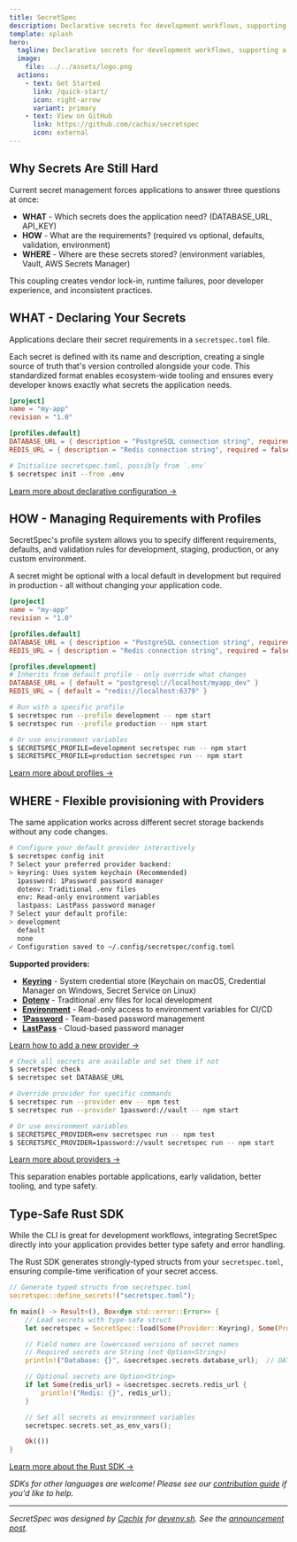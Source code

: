```yaml
---
title: SecretSpec
description: Declarative secrets for development workflows, supporting a variety of provisioning backends.
template: splash
hero:
  tagline: Declarative secrets for development workflows, supporting a variety of provisioning backends.
  image:
    file: ../../assets/logo.png
  actions:
    - text: Get Started
      link: /quick-start/
      icon: right-arrow
      variant: primary
    - text: View on GitHub
      link: https://github.com/cachix/secretspec
      icon: external
---
```



## Why Secrets Are Still Hard

Current secret management forces applications to answer three questions at once:

- **WHAT** - Which secrets does the application need? (DATABASE_URL, API_KEY)
- **HOW** - What are the requirements? (required vs optional, defaults, validation, environment)
- **WHERE** - Where are these secrets stored? (environment variables, Vault, AWS Secrets Manager)

This coupling creates vendor lock-in, runtime failures, poor developer experience, and inconsistent practices.

## WHAT - Declaring Your Secrets

Applications declare their secret requirements in a `secretspec.toml` file.

Each secret is defined with its name and description, creating a single source of truth that's version controlled alongside your code. This standardized format enables ecosystem-wide tooling and ensures every developer knows exactly what secrets the application needs.

```toml
[project]
name = "my-app"
revision = "1.0"

[profiles.default]
DATABASE_URL = { description = "PostgreSQL connection string", required = true }
REDIS_URL = { description = "Redis connection string", required = false }
```

```bash
# Initialize secretspec.toml, possibly from `.env`
$ secretspec init --from .env
```

[Learn more about declarative configuration →](/concepts/declarative/)

## HOW - Managing Requirements with Profiles

SecretSpec's profile system allows you to specify different requirements, defaults, and validation rules for development, staging, production, or any custom environment.

A secret might be optional with a local default in development but required in production - all without changing your application code.

```toml
[project]
name = "my-app"
revision = "1.0"

[profiles.default]
DATABASE_URL = { description = "PostgreSQL connection string", required = true }
REDIS_URL = { description = "Redis connection string", required = false }

[profiles.development]
# Inherits from default profile - only override what changes
DATABASE_URL = { default = "postgresql://localhost/myapp_dev" }
REDIS_URL = { default = "redis://localhost:6379" }
```

```bash
# Run with a specific profile
$ secretspec run --profile development -- npm start
$ secretspec run --profile production -- npm start

# Or use environment variables
$ SECRETSPEC_PROFILE=development secretspec run -- npm start
$ SECRETSPEC_PROFILE=production secretspec run -- npm start
```

[Learn more about profiles →](/concepts/profiles/)

## WHERE - Flexible provisioning with Providers

The same application works across different secret storage backends without any code changes.

```bash
# Configure your default provider interactively
$ secretspec config init
? Select your preferred provider backend:
> keyring: Uses system keychain (Recommended)
  1password: 1Password password manager
  dotenv: Traditional .env files
  env: Read-only environment variables
  lastpass: LastPass password manager
? Select your default profile:
> development
  default
  none
✓ Configuration saved to ~/.config/secretspec/config.toml
```

**Supported providers:**
- [**Keyring**](/providers/keyring/) - System credential store (Keychain on macOS, Credential Manager on Windows, Secret Service on Linux)
- [**Dotenv**](/providers/dotenv/) - Traditional .env files for local development
- [**Environment**](/providers/env/) - Read-only access to environment variables for CI/CD
- [**1Password**](/providers/1password/) - Team-based password management
- [**LastPass**](/providers/lastpass/) - Cloud-based password manager

[Learn how to add a new provider →](/reference/adding-providers/)

```bash
# Check all secrets are available and set them if not
$ secretspec check
$ secretspec set DATABASE_URL

# Override provider for specific commands
$ secretspec run --provider env -- npm test
$ secretspec run --provider 1password://vault -- npm start

# Or use environment variables
$ SECRETSPEC_PROVIDER=env secretspec run -- npm test
$ SECRETSPEC_PROVIDER=1password://vault secretspec run -- npm start
```

[Learn more about providers →](/concepts/providers/)

This separation enables portable applications, early validation, better tooling, and type safety.

## Type-Safe Rust SDK

While the CLI is great for development workflows, integrating SecretSpec directly into your application provides better type safety and error handling.

The Rust SDK generates strongly-typed structs from your `secretspec.toml`, ensuring compile-time verification of your secret access.

```rust
// Generate typed structs from secretspec.toml
secretspec::define_secrets!("secretspec.toml");

fn main() -> Result<(), Box<dyn std::error::Error>> {
    // Load secrets with type-safe struct
    let secretspec = SecretSpec::load(Some(Provider::Keyring), Some(Profile::Production))?;

    // Field names are lowercased versions of secret names
    // Required secrets are String (not Option<String>)
    println!("Database: {}", &secretspec.secrets.database_url);  // DATABASE_URL -> database_url

    // Optional secrets are Option<String>
    if let Some(redis_url) = &secretspec.secrets.redis_url {
        println!("Redis: {}", redis_url);
    }

    // Set all secrets as environment variables
    secretspec.secrets.set_as_env_vars();

    Ok(())
}
```

[Learn more about the Rust SDK →](/sdk/rust/)

*SDKs for other languages are welcome! Please see our [contribution guide](https://github.com/cachix/secretspec) if you'd like to help.*

---

*SecretSpec was designed by [Cachix](https://cachix.org) for [devenv.sh](https://devenv.sh). See the [announcement post](https://devenv.sh/blog/2025/01/08/secretspec).*
